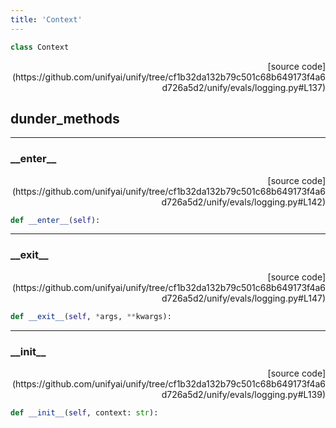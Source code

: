 ```yaml
---
title: 'Context'
---
```


```python
class Context
```

<p align="right">[source code](https://github.com/unifyai/unify/tree/cf1b32da132b79c501c68b649173f4a6d726a5d2/unify/evals/logging.py#L137)</p>



## dunder_methods

---

### \_\_enter\_\_

<p align="right">[source code](https://github.com/unifyai/unify/tree/cf1b32da132b79c501c68b649173f4a6d726a5d2/unify/evals/logging.py#L142)</p>

```python
def __enter__(self):
```



---

### \_\_exit\_\_

<p align="right">[source code](https://github.com/unifyai/unify/tree/cf1b32da132b79c501c68b649173f4a6d726a5d2/unify/evals/logging.py#L147)</p>

```python
def __exit__(self, *args, **kwargs):
```



---

### \_\_init\_\_

<p align="right">[source code](https://github.com/unifyai/unify/tree/cf1b32da132b79c501c68b649173f4a6d726a5d2/unify/evals/logging.py#L139)</p>

```python
def __init__(self, context: str):
```

